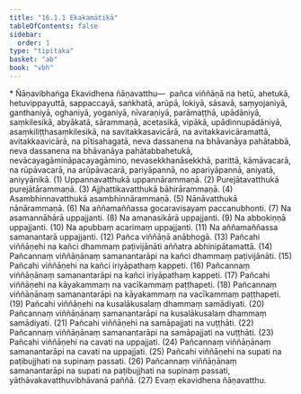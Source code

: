 ```yaml
---
title: "16.1.1 Ekakamātikā"
tableOfContents: false
sidebar:
  order: 1
type: "tipitaka"
basket: "ab"
book: "vbh"
---
```



<DynamicBreadcrumb />

<Paragraph type="center" book="vbh">
* Ñāṇavibhaṅga
</Paragraph>



<Division number="751" book="vbh" bookNo="30" page="323">

<Paragraph number="2203" book="vbh">
Ekavidhena ñāṇavatthu—  pañca viññāṇā na hetū, ahetukā, hetuvippayuttā, sappaccayā, saṅkhatā, arūpā, lokiyā, sāsavā, saṃyojaniyā, ganthaniyā, oghaniyā, yoganiyā, nīvaraṇiyā, parāmaṭṭhā, upādāniyā, saṃkilesikā, abyākatā, sārammaṇā, acetasikā, vipākā, upādinnupādāniyā, asaṃkiliṭṭhasaṃkilesikā, na savitakkasavicārā, na avitakkavicāramattā, avitakkaavicārā, na pītisahagatā, neva dassanena na bhāvanāya pahātabbā, neva dassanena na bhāvanāya pahātabbahetukā, nevācayagāmināpacayagāmino, nevasekkhanāsekkhā, parittā, kāmāvacarā, na rūpāvacarā, na arūpāvacarā, pariyāpannā, no apariyāpannā, aniyatā, aniyyānikā. (1)
</Paragraph>

<Paragraph number="2204" book="vbh">
Uppannavatthukā uppannārammaṇā. (2)
</Paragraph>

<Paragraph number="2205" book="vbh">
Purejātavatthukā purejātārammaṇā. (3)
</Paragraph>

<Paragraph number="2206" book="vbh">
Ajjhattikavatthukā bāhirārammaṇā. (4)
</Paragraph>

<Paragraph number="2207" book="vbh">
Asambhinnavatthukā asambhinnārammaṇā. (5)
</Paragraph>

<Paragraph number="2208" book="vbh">
Nānāvatthukā nānārammaṇā. (6)
</Paragraph>

<Paragraph number="2209" book="vbh">
Na aññamaññassa gocaravisayaṃ paccanubhonti. (7)
</Paragraph>

<Paragraph number="2210" book="vbh">
Na asamannāhārā uppajjanti. (8)
</Paragraph>

<Paragraph number="2211" book="vbh">
Na amanasikārā uppajjanti. (9)
</Paragraph>

<Paragraph number="2212" book="vbh">
Na abbokiṇṇā uppajjanti. (10)
</Paragraph>

<Paragraph number="2213" book="vbh">
Na apubbaṃ acarimaṃ uppajjanti. (11)
</Paragraph>

<Paragraph number="2214" book="vbh">
Na aññamaññassa samanantarā uppajjanti. (12)
</Paragraph>

<Paragraph number="2215" book="vbh">
Pañca viññāṇā anābhogā. (13)
</Paragraph>

<Paragraph number="2216" book="vbh">
Pañcahi viññāṇehi na kañci dhammaṃ paṭivijānāti aññatra abhinipātamattā. (14)
</Paragraph>

<Paragraph number="2217" book="vbh">
Pañcannaṃ viññāṇānaṃ samanantarāpi na kañci dhammaṃ paṭivijānāti. (15)
</Paragraph>

<Paragraph number="2218" book="vbh">
Pañcahi viññāṇehi na kañci iriyāpathaṃ kappeti. (16)
</Paragraph>

<Paragraph number="2219" book="vbh">
Pañcannaṃ viññāṇānaṃ samanantarāpi na kañci iriyāpathaṃ kappeti. (17)
</Paragraph>

<Paragraph number="2220" book="vbh">
Pañcahi viññāṇehi na kāyakammaṃ na vacīkammaṃ paṭṭhapeti. (18)
</Paragraph>

<Paragraph number="2221" book="vbh">
Pañcannaṃ viññāṇānaṃ samanantarāpi na kāyakammaṃ na vacīkammaṃ paṭṭhapeti. (19)
</Paragraph>

<Paragraph number="2222" book="vbh">
Pañcahi viññāṇehi na kusalākusalaṃ dhammaṃ samādiyati. (20)
</Paragraph>

<Paragraph number="2223" book="vbh">
Pañcannaṃ viññāṇānaṃ samanantarāpi na kusalākusalaṃ dhammaṃ samādiyati. (21)
</Paragraph>

<Paragraph number="2224" book="vbh">
Pañcahi viññāṇehi na samāpajjati na vuṭṭhāti. (22)
</Paragraph>

<Paragraph number="2225" book="vbh">
Pañcannaṃ viññāṇānaṃ samanantarāpi na samāpajjati na vuṭṭhāti. (23)
</Paragraph>

<Paragraph number="2226" book="vbh">
Pañcahi viññāṇehi na cavati na uppajjati. (24)
</Paragraph>

<Paragraph number="2227" book="vbh">
Pañcannaṃ viññāṇānaṃ samanantarāpi na cavati na uppajjati. (25)
</Paragraph>

<Paragraph number="2228" book="vbh">
Pañcahi viññāṇehi na supati na paṭibujjhati na supinaṃ passati. (26)
</Paragraph>

<Paragraph number="2229" book="vbh">
Pañcannaṃ viññāṇānaṃ samanantarāpi na supati na paṭibujjhati na supinaṃ passati, yāthāvakavatthuvibhāvanā paññā. (27)

</Paragraph>
</Division>

<Paragraph number="2230" type="center" book="vbh">
Evaṃ ekavidhena ñāṇavatthu.
</Paragraph>